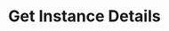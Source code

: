 ---
title: "Get Instance Details"
openapi: "GET /v0/platform/instances/{instance_id}"
description: "Get detailed information about an instance."
---